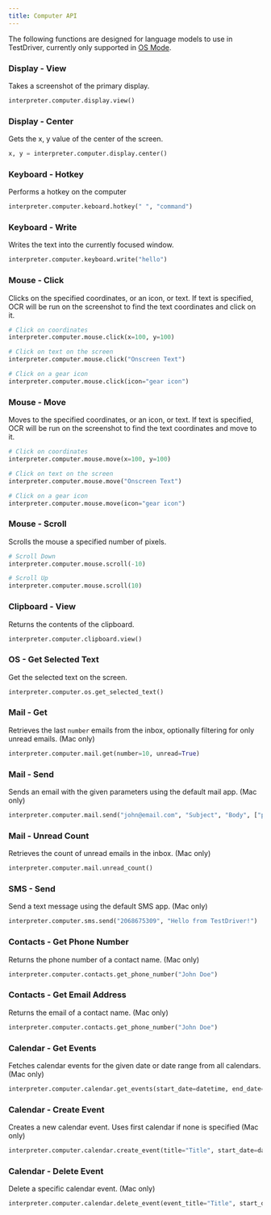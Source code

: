 ```yaml
---
title: Computer API
---
```


The following functions are designed for language models to use in TestDriver, currently only supported in [OS Mode](/guides/os-mode/).

### Display - View

Takes a screenshot of the primary display.



```python
interpreter.computer.display.view()
```



### Display - Center

Gets the x, y value of the center of the screen.



```python
x, y = interpreter.computer.display.center()
```



### Keyboard - Hotkey

Performs a hotkey on the computer



```python
interpreter.computer.keboard.hotkey(" ", "command")
```



### Keyboard - Write

Writes the text into the currently focused window.



```python
interpreter.computer.keyboard.write("hello")
```



### Mouse - Click

Clicks on the specified coordinates, or an icon, or text. If text is specified, OCR will be run on the screenshot to find the text coordinates and click on it.



```python
# Click on coordinates
interpreter.computer.mouse.click(x=100, y=100)

# Click on text on the screen
interpreter.computer.mouse.click("Onscreen Text")

# Click on a gear icon
interpreter.computer.mouse.click(icon="gear icon")
```



### Mouse - Move

Moves to the specified coordinates, or an icon, or text. If text is specified, OCR will be run on the screenshot to find the text coordinates and move to it.



```python
# Click on coordinates
interpreter.computer.mouse.move(x=100, y=100)

# Click on text on the screen
interpreter.computer.mouse.move("Onscreen Text")

# Click on a gear icon
interpreter.computer.mouse.move(icon="gear icon")
```



### Mouse - Scroll

Scrolls the mouse a specified number of pixels.



```python
# Scroll Down
interpreter.computer.mouse.scroll(-10)

# Scroll Up
interpreter.computer.mouse.scroll(10)
```



### Clipboard - View

Returns the contents of the clipboard.



```python
interpreter.computer.clipboard.view()
```



### OS - Get Selected Text

Get the selected text on the screen.



```python
interpreter.computer.os.get_selected_text()
```



### Mail - Get

Retrieves the last `number` emails from the inbox, optionally filtering for only unread emails. (Mac only)



```python
interpreter.computer.mail.get(number=10, unread=True)
```



### Mail - Send

Sends an email with the given parameters using the default mail app. (Mac only)



```python
interpreter.computer.mail.send("john@email.com", "Subject", "Body", ["path/to/attachment.pdf", "path/to/attachment2.pdf"])
```



### Mail - Unread Count

Retrieves the count of unread emails in the inbox. (Mac only)



```python
interpreter.computer.mail.unread_count()
```



### SMS - Send

Send a text message using the default SMS app. (Mac only)



```python
interpreter.computer.sms.send("2068675309", "Hello from TestDriver!")
```



### Contacts - Get Phone Number

Returns the phone number of a contact name. (Mac only)



```python
interpreter.computer.contacts.get_phone_number("John Doe")
```



### Contacts - Get Email Address

Returns the email of a contact name. (Mac only)



```python
interpreter.computer.contacts.get_phone_number("John Doe")
```



### Calendar - Get Events

Fetches calendar events for the given date or date range from all calendars. (Mac only)



```python
interpreter.computer.calendar.get_events(start_date=datetime, end_date=datetime)
```



### Calendar - Create Event

Creates a new calendar event. Uses first calendar if none is specified (Mac only)



```python
interpreter.computer.calendar.create_event(title="Title", start_date=datetime, end_date=datetime, location="Location", notes="Notes", calendar="Work")
```



### Calendar - Delete Event

Delete a specific calendar event. (Mac only)



```python
interpreter.computer.calendar.delete_event(event_title="Title", start_date=datetime, calendar="Work")
```



